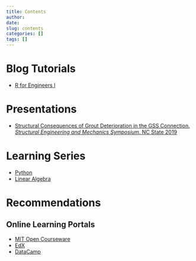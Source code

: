 ```yaml
---
title: Contents
author:
date: 
slug: contents
categories: []
tags: []
---
```


# Blog Tutorials

* [R for Engineers I](\resources\blogs\r-for-engineers-basics) 

# Presentations

* [Structural Consequences of Grout Deterioration in the GSS Connection. _Structural Engineering and Mechanics Symposium_. NC State 2019](\files\SEM_Symposium_2019_March.pdf)

# Learning Series

* [Python](\post\1\01\01\learning-python-py-series)
* [Linear Algebra](\post\2019\03\14\intro)

# Recommendations

## Online Learning Portals

* [MIT Open Courseware](https://www.youtube.com/user/MIT)
* [EdX](https://www.edx.org/)
* [DataCamp](https://www.datacamp.com/)